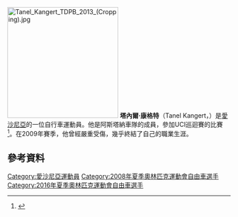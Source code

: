 [[File:Tanel_Kangert_TDPB_2013_(Cropping).jpg|250px]]
'''塔內爾·康格特'''（Tanel Kangert，{{bd|1987年|3月11日}}）是[[愛沙尼亞|愛沙尼亞]]的一位自行車運動員。他是阿斯塔納車隊的成員，參加UCI巡迴賽的比賽<ref>{{Cite web |url=http://www.cyclismactu.net/news-transf__kangert_revient_en_protour_chez_astana-8120.html |title=Tanel Kangert Career |access-date=2016-02-24 |archive-date=2020-08-09 |archive-url=https://web.archive.org/web/20200809053802/https://www.cyclismactu.net/news-transf__kangert_revient_en_protour_chez_astana-8120.html |dead-url=no }}</ref>。在2009年賽季，他曾經嚴重受傷，幾乎終結了自己的職業生涯。
==參考資料==
<references/>
{{DEFAULTSORT:Kangert, Tanel}}
[[Category:愛沙尼亞運動員|Category:愛沙尼亞運動員]]
[[Category:2008年夏季奧林匹克運動會自由車選手|Category:2008年夏季奧林匹克運動會自由車選手]]
[[Category:2016年夏季奧林匹克運動會自由車選手|Category:2016年夏季奧林匹克運動會自由車選手]]